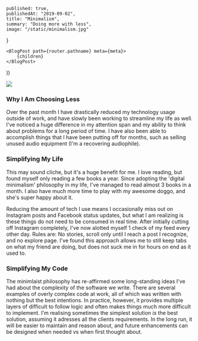 
    published: true,
    publishedAt: "2019-09-02",
    title: "Minimalism",
    summary: "Doing more with less",
    image: "/static/minimalism.jpg"
}

    <BlogPost path={router.pathname} meta={meta}>
        {children}
    </BlogPost>
))

<img src="/static/minimalism.jpg" />

### Why I Am Choosing Less

Over the past month I have drastically reduced my technology usage outside of work, and have slowly been working to streamline my life as well.
I've noticed a huge difference in my attention span and my ability to think about problems for a long period of time. I have also been
able to accomplish things that I have been putting off for months, such as selling unused audio equipment (I'm a recovering audiophile).

### Simplifying My Life

This may sound cliche, but it's a huge benefit for me. I love reading, but found myself only reading a few books a year. Since adopting
the 'digital minimalism' philosophy in my life, I've managed to read almost 3 books in a month. I also have much more time to play with
my awesome doggo, and she's super happy about it.

Reducing the amount of tech I use means I occasionally miss out on Instagram posts and Facebook status updates, but what I am realizing is these things
do not need to be consumed in real time. After initially cutting off Instagram completely, I've now alotted myself 1 check of my feed every other day.
Rules are: No stories, scroll only until I reach a post I recognize, and no explore page. I've found this approach allows me to still keep tabs
on what my friend are doing, but does not suck me in for hours on end as it used to.

### Simplifying My Code

The minimlaist philosophy has re-affirmed some long-standing ideas I've had about the complexity of the software we write. There are several
examples of overly complex code at work, all of which was written with nothing but the best intentions. In practice, however, it provides multiple layers
of difficult to follow logic and often makes things much more difficult to implement. I'm realising sometimes the simplest solution _is_ the best solution,
assuming it adresses all the clients requirements. In the long run, it will be easier to maintain and reason about, and future enhancements can be
designed when needed vs when first thought about.
